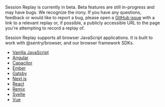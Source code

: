 <Note>

Session Replay is currently in beta. Beta features are still in-progress and may have bugs. We recognize the irony. If you have any questions, feedback or would like to report a bug, please open a [GitHub issue](https://github.com/getsentry/sentry-javascript/issues/new/choose) with a link to a relevant replay or, if possible, a publicly accessible URL to the page you're attempting to record a replay of. 

Session Replay supports all browser JavaScript applications. It is built to work with @sentry/browser, and our browser framework SDKs.

- [Vanilla JavaScript](https://docs.sentry.io/platforms/javascript/guides/javascript/session-replay/)
- [Angular](https://docs.sentry.io/platforms/javascript/guides/angular/session-replay/)
- [Capacitor](https://docs.sentry.io/platforms/javascript/guides/capacitor/session-replay/)
- [Ember](https://docs.sentry.io/platforms/javascript/guides/ember/session-replay/)
- [Gatsby](https://docs.sentry.io/platforms/javascript/guides/gatsby/session-replay/)
- [Next.js](https://docs.sentry.io/platforms/javascript/guides/nextjs/session-replay/)
- [React](https://docs.sentry.io/platforms/javascript/guides/react/session-replay/)
- [Remix](https://docs.sentry.io/platforms/javascript/guides/remix/session-replay/)
- [Svelte](https://docs.sentry.io/platforms/javascript/guides/svelte/session-replay/)
- [Vue](https://docs.sentry.io/platforms/javascript/guides/vue/session-replay/)

</Note>
